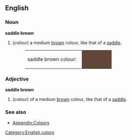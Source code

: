 ==English==

===Noun===
'''saddle brown'''
#(''colour'') a medium [[brown]] colour, like that of a [[saddle]].
#:<table><tr><td>saddle brown colour: &nbsp;</td><td bgcolor="#634739" width="80">&nbsp; </td></tr></table>

===Adjective===
'''saddle brown'''
#(''colour'') of a medium [[brown]] colour, like that of a [[saddle]].

===See also===
*[[Wiktionary_Appendix:Colours|Appendix:Colours]]

[[Category:English colors]]